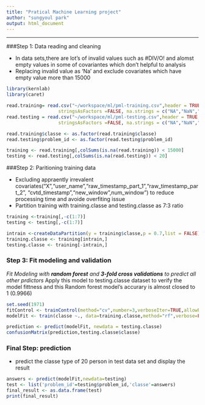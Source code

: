 ```yaml
---
title: "Pratical Machine Learning project"
author: "sungyoul park"
output: html_document
---
```

***
###Step 1: Data reading and cleaning 

* In data sets,there are lot's of invalid values such as #DIV/O! and  alomst empty values in some of covariantes which don't helpful to analysis
* Replacing invalid value as 'Na' and exclude covariates which have empty value more than 15000  

```r
library(kernlab)
library(caret)

read.training= read.csv("~/workspace/ml/pml-training.csv",header = TRUE,
                   stringsAsFactors =FALSE, na.strings = c("NA","NaN"," ", "#DIV/0!"))
read.testing = read.csv("~/workspace/ml/pml-testing.csv",header = TRUE,
                   stringsAsFactors =FALSE, na.strings = c("NA","NaN"," ", "#DIV/0!"))

read.training$classe <- as.factor(read.training$classe)
read.testing$problem_id <- as.factor(read.testing$problem_id)

training <- read.training[,colSums(is.na(read.training)) < 15000]
testing <- read.testing[,colSums(is.na(read.testing)) < 20]

```

###Step 2:  Paritioning training data 

* Excluding appraently irrevalent covariates("X","user_name","raw_timestamp_part_1","raw_timestamp_part_2", "cvtd_timestamp","new_window",num_window") to reduce processing time and avoide overfiting issue
* Partition training with training.classe and testing.classe as 7:3 ratio

```r
training <-training[,-c(1:7)]
testing <- testing[,-c(1:7)]

intrain <-createDataPartition(y = training$classe,p = 0.7,list = FALSE)
training.classe <- training[intrain,]
testing.classe <- training[-intrain,]
```

### Step 3: Fit modeling and validation
*Fit Modeling with __random forest__ and __3-fold cross validations__ to predict all other prdictors
*Apply this model to testing.classe dataset to verify the model fittness and this Random forest model's accurary is almost closed to 1 (0.9966)
```r
set.seed(1971)
fitControl <- trainControl(method="cv",number=3,verboseIter=TRUE,allowParallel = TRUE)
modelFit <- train(classe ~., data=training.classe,method="rf",verbose=FALSE,trControl = fitControl)
```
```r
prediction <- predict(modelFit, newdata = testing.classe)
confusionMatrix(prediction,testing.classe$classe)
```


### Final Step: prediction 
* predict the classe type of 20 person in test data set and display the result
```r
answers <- predict(modelFit,newdata=testing)
test <- list('problem_id'=testing$problem_id,'classe'=answers)
final_result <- as.data.frame(test)
print(final_result)
```



